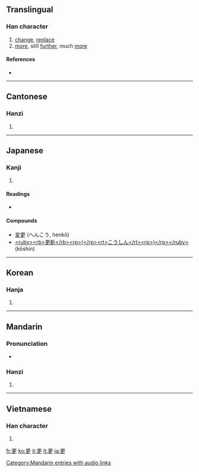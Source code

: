 {{also|史|吏}}
==Translingual==

===Han character===
{{Han char|rn=73|rad=曰|as=03|sn=7|four=1050<sub>6</sub>|canj=一中田大 (MLWK)}}

# [[change]], [[replace]]
# [[more]], still [[further]], much [[more]]

====References====
* {{Han ref|kx=0502.060|dkj=14283|dj=0874.040|hdz=10020.020|uh=66F4|ud=26356|bh=A7F3|bd=42995}}

----

==Cantonese==

===Hanzi===
{{yue-hanzi|jyut=|y=ang1, gang1 gang3}}

# {{defn|Cantonese}}

----

==Japanese==

===Kanji===
{{ja-kanji|grade=c|rs=一06}}

# {{defn|Japanese}}

====Readings====
* {{ja-readings|on=[[こう]] (kō)|kun=[[さら]] (sara), [[ふける]] (fukeru), [[あらためる]] (aratameru)}}

====Compounds====
* [[変更]] (へんこう, henkō)
* [[<ruby><rb>更新</rb><rp>(</rp><rt>こうしん</rt><rp>)</rp></ruby>]]　(kōshin)

----

==Korean==

===Hanja===
{{ko-hanja|hangeul=[[경]], [[갱]]|eumhun=|rv=gyeong, gaeng|mr=kyŏng, kaeng|y=kyeng, kayng}}

# {{defn|Korean}}

----

==Mandarin==

===Pronunciation===
* {{audio|zh-gèng.ogg|audio}}

===Hanzi===
{{cmn-hanzi|pin=[[gēng]] ([[geng1]]), [[gèng]] ([[geng4]])|wg=keng<sup>1</sup>, keng<sup>4</sup>}}

# {{defn|Mandarin}}

[[Category:Mandarin entries with audio links]]

----

==Vietnamese==

===Han character===
{{vi-hantu|canh, cánh}}

# {{defn|Vietnamese}}

[[fr:更]]
[[ko:更]]
[[it:更]]
[[lt:更]]
[[ja:更]]